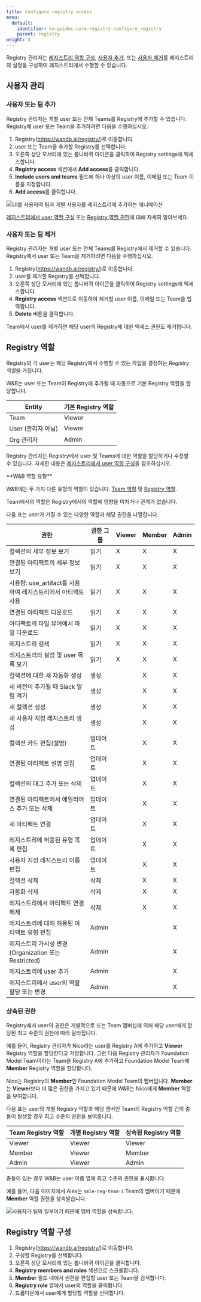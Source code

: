```yaml
---
title: Configure registry access
menu:
  default:
    identifier: ko-guides-core-registry-configure_registry
    parent: registry
weight: 3
---
```


Registry 관리자는 [레지스트리 역할 구성](/ko/configure_registry#configure-registry-roles), [사용자 추가](/ko/configure_registry#add-a-user-or-a-team-to-a-registry), 또는 [사용자 제거](/ko/configure_registry#remove-a-user-or-team-from-a-registry)를 레지스트리의 설정을 구성하여 레지스트리에서 수행할 수 있습니다.

## 사용자 관리

### 사용자 또는 팀 추가

Registry 관리자는 개별 user 또는 전체 Teams를 Registry에 추가할 수 있습니다. Registry에 user 또는 Team을 추가하려면 다음을 수행하십시오.

1. Registry(https://wandb.ai/registry/)로 이동합니다.
2. user 또는 Team을 추가할 Registry를 선택합니다.
3. 오른쪽 상단 모서리에 있는 톱니바퀴 아이콘을 클릭하여 Registry settings에 엑세스합니다.
4. **Registry access** 섹션에서 **Add access**를 클릭합니다.
5. **Include users and teams** 필드에 하나 이상의 user 이름, 이메일 또는 Team 이름을 지정합니다.
6. **Add access**를 클릭합니다.

<Frame>
    <img src="/images/registry/add_team_registry.gif" alt="UI를 사용하여 팀과 개별 사용자를 레지스트리에 추가하는 애니메이션"  />
</Frame>

[레지스트리에서 user 역할 구성](/ko/configure_registry#configure-registry-roles) 또는 [Registry 역할 권한](/ko/configure_registry#registry-role-permissions)에 대해 자세히 알아보세요.

### 사용자 또는 팀 제거
Registry 관리자는 개별 user 또는 전체 Teams를 Registry에서 제거할 수 있습니다. Registry에서 user 또는 Team을 제거하려면 다음을 수행하십시오.

1. Registry(https://wandb.ai/registry/)로 이동합니다.
2. user를 제거할 Registry를 선택합니다.
3. 오른쪽 상단 모서리에 있는 톱니바퀴 아이콘을 클릭하여 Registry settings에 엑세스합니다.
4. **Registry access** 섹션으로 이동하여 제거할 user 이름, 이메일 또는 Team을 입력합니다.
5. **Delete** 버튼을 클릭합니다.

<Note>
Team에서 user를 제거하면 해당 user의 Registry에 대한 엑세스 권한도 제거됩니다.
</Note>

## Registry 역할

Registry의 각 user는 해당 Registry에서 수행할 수 있는 작업을 결정하는 *Registry 역할*을 가집니다.

W&B는 user 또는 Team이 Registry에 추가될 때 자동으로 기본 Registry 역할을 할당합니다.

| Entity | 기본 Registry 역할 |
| ----- | ----- |
| Team | Viewer |
| User (관리자 아님) | Viewer |
| Org 관리자 | Admin |

Registry 관리자는 Registry에서 user 및 Teams에 대한 역할을 할당하거나 수정할 수 있습니다.
자세한 내용은 [레지스트리에서 user 역할 구성](/ko/configure_registry#configure-registry-roles)을 참조하십시오.

<Note>
**W&B 역할 유형**

W&B에는 두 가지 다른 유형의 역할이 있습니다. [Team 역할](/ko/guides/models/app/settings-page/teams#team-role-and-permissions) 및 [Registry 역할](/ko/configure_registry#configure-registry-roles).

Team에서의 역할은 Registry에서의 역할에 영향을 미치거나 관계가 없습니다.
</Note>

다음 표는 user가 가질 수 있는 다양한 역할과 해당 권한을 나열합니다.

| 권한 | 권한 그룹 | Viewer | Member | Admin |
|--------------------------------------------------------------- |------------------|--------|--------|-------|
| 컬렉션의 세부 정보 보기 | 읽기 | X | X | X |
| 연결된 아티팩트의 세부 정보 보기 | 읽기 | X | X | X |
| 사용량: use_artifact를 사용하여 레지스트리에서 아티팩트 사용 | 읽기 | X | X | X |
| 연결된 아티팩트 다운로드 | 읽기 | X | X | X |
| 아티팩트의 파일 뷰어에서 파일 다운로드 | 읽기 | X | X | X |
| 레지스트리 검색 | 읽기 | X | X | X |
| 레지스트리의 설정 및 user 목록 보기 | 읽기 | X | X | X |
| 컬렉션에 대한 새 자동화 생성 | 생성 | | X | X |
| 새 버전이 추가될 때 Slack 알림 켜기 | 생성 | | X | X |
| 새 컬렉션 생성 | 생성 | | X | X |
| 새 사용자 지정 레지스트리 생성 | 생성 | | X | X |
| 컬렉션 카드 편집(설명) | 업데이트 | | X | X |
| 연결된 아티팩트 설명 편집 | 업데이트 | | X | X |
| 컬렉션의 태그 추가 또는 삭제 | 업데이트 | | X | X |
| 연결된 아티팩트에서 에일리어스 추가 또는 삭제 | 업데이트 | | X | X |
| 새 아티팩트 연결 | 업데이트 | | X | X |
| 레지스트리에 허용된 유형 목록 편집 | 업데이트 | | X | X |
| 사용자 지정 레지스트리 이름 편집 | 업데이트 | | X | X |
| 컬렉션 삭제 | 삭제 | | X | X |
| 자동화 삭제 | 삭제 | | X | X |
| 레지스트리에서 아티팩트 연결 해제 | 삭제 | | X | X |
| 레지스트리에 대해 허용된 아티팩트 유형 편집 | Admin | | | X |
| 레지스트리 가시성 변경(Organization 또는 Restricted) | Admin | | | X |
| 레지스트리에 user 추가 | Admin | | | X |
| 레지스트리에서 user의 역할 할당 또는 변경 | Admin | | | X |

### 상속된 권한

Registry에서 user의 권한은 개별적으로 또는 Team 멤버십에 의해 해당 user에게 할당된 최고 수준의 권한에 따라 달라집니다.

예를 들어, Registry 관리자가 Nico라는 user를 Registry A에 추가하고 **Viewer** Registry 역할을 할당한다고 가정합니다. 그런 다음 Registry 관리자가 Foundation Model Team이라는 Team을 Registry A에 추가하고 Foundation Model Team에 **Member** Registry 역할을 할당합니다.

Nico는 Registry의 **Member**인 Foundation Model Team의 멤버입니다. **Member**는 **Viewer**보다 더 많은 권한을 가지고 있기 때문에 W&B는 Nico에게 **Member** 역할을 부여합니다.

다음 표는 user의 개별 Registry 역할과 해당 멤버인 Team의 Registry 역할 간의 충돌이 발생할 경우 최고 수준의 권한을 보여줍니다.

| Team Registry 역할 | 개별 Registry 역할 | 상속된 Registry 역할 |
| ------ | ------ | ------ |
| Viewer | Viewer | Viewer |
| Member | Viewer | Member |
| Admin | Viewer | Admin |

충돌이 있는 경우 W&B는 user 이름 옆에 최고 수준의 권한을 표시합니다.

예를 들어, 다음 이미지에서 Alex는 `smle-reg-team-1` Team의 멤버이기 때문에 **Member** 역할 권한을 상속받습니다.

<Frame>
    <img src="/images/registry/role_conflict.png" alt="사용자가 팀의 일부이기 때문에 멤버 역할을 상속합니다."  />
</Frame>

## Registry 역할 구성
1. Registry(https://wandb.ai/registry/)로 이동합니다.
2. 구성할 Registry를 선택합니다.
3. 오른쪽 상단 모서리에 있는 톱니바퀴 아이콘을 클릭합니다.
4. **Registry members and roles** 섹션으로 스크롤합니다.
5. **Member** 필드 내에서 권한을 편집할 user 또는 Team을 검색합니다.
6. **Registry role** 열에서 user의 역할을 클릭합니다.
7. 드롭다운에서 user에게 할당할 역할을 선택합니다.
